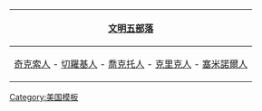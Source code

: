 {| class="toccolours" style="clear: both; margin: 0 auto; text-align: center; width:auto;"
|- style="background-color:#ffaad0;"
! [[文明五部落]]
|- 
|[[奇克索人]] - [[切羅基人]] - [[喬克托族|喬克托人]] - [[克里克人 (印地安)|克里克人]] - [[塞米諾爾人]]

|}<noinclude>
[[Category:美国模板]]
</noinclude>